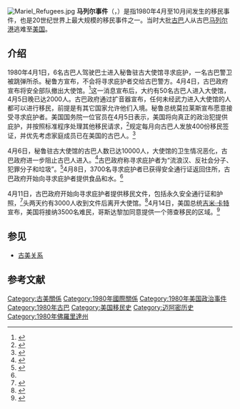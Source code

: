 [[Image:Mariel_Refugees.jpg|thumb]]
'''马列尔事件'''（{{lang-en|Mariel boatlift}}，{{lang-es|Éxodo del Mariel}}）是指1980年4月至10月间发生的移民事件，也是20世纪世界上最大规模的移民事件之一。当时大批[[古巴|古巴]]人从古巴[[马里埃尔_(古巴)|马列尔港]]逃难至[[美国|美国]]。
==介绍==
1980年4月1日，6名古巴人驾驶巴士进入秘鲁驻古大使馆寻求庇护，一名古巴警卫被跳弹所杀。秘鲁方宣布，不会将寻求庇护者交给古巴警方。4月4日，古巴政府宣布将安全部队撤出大使馆。<ref name=removes>{{cite news|title=Havana Removes Guard from Peruvian Embassy|url=https://timesmachine.nytimes.com/timesmachine/1980/04/05/111147665.pdf |accessdate=22 March 2016|work=New York Times|date=5 April 1980}}</ref>这一消息宣布后，大约有50名古巴人进入大使馆，4月5日晚已达2000人。古巴政府通过扩音器宣布，任何未经武力进入大使馆的人都可以进行移民，前提是有其它国家允许他们入境。秘鲁总统莫拉莱斯宣布愿意接受寻求庇护者。美国国务院一位官员在4月5日表示，美国将向真正的政治犯提供庇护，并按照标准程序处理其他移民请求，<ref name=crowd>{{cite news|first=Jo | last=Thomas |title=2,000 Who Want to Leave Cuba Crowd Peru's Embassy in Havana |url=https://timesmachine.nytimes.com/timesmachine/1980/04/06/111226839.pdf |accessdate=22 March 2016|work=New York Times |date=6 April 1980}}</ref>规定每月向古巴人发放400份移民签证，并优先考虑家庭成员已在美国的古巴人。<ref name="trucking">{{cite news| last1=Thomas|first1=Jo|title=Cuba Trucking Food and Water to Throng at Peruvian Embassy|url=https://timesmachine.nytimes.com/timesmachine/1980/04/09/111148989.pdf |accessdate=31 March 2016|work=New York Times|date=9 April 1980}}</ref>

4月6日，秘鲁驻古大使馆的古巴人数已达10000人，大使馆的卫生情况恶化，古巴政府进一步阻止古巴人进入。<ref>{{cite news| first=Jo| last=Thomas |title=Crowd at Havana Embassy Grows; 10,000 Reported Seeking Asylum |url=https://timesmachine.nytimes.com/timesmachine/1980/04/07/111148044.pdf |accessdate=22 March 2016|work=New York Times |date=7 April 1980}}</ref>古巴政府称寻求庇护者为“流浪汉、反社会分子、犯罪分子和垃圾”。<ref name="plight">{{cite news|last1=Thomas|first1=Jo|title=Havana Says It Seeks to Ease Plight of 10,000 at the Peruvian Embassy|url=https://timesmachine.nytimes.com/timesmachine/1980/04/08/111148616.pdf|accessdate=31 March 2016|work=New York Times|date=8 April 1980}}</ref>4月8日，3700名寻求庇护者已获得安全通行证返回住所，古巴政府开始向寻求庇护者提供食品和水。<ref name=trucking/>

4月11日，古巴政府开始向寻求庇护者提供移民文件，包括永久安全通行证和护照，<ref name=documents>{{cite news |title=Cuba Reported Issuing Documents So Thousands Can Leave Embassy |url=https://timesmachine.nytimes.com/timesmachine/1980/04/12/111151049.pdf |accessdate=31 March 2016|work=New York Times|date=12 April 1980}}</ref>头两天约有3000人收到文件后离开大使馆。<ref>{{cite news |first=Jo |last=Thomas |title=Peruvian Warns of Health Peril to Cubans at Embassy |url=https://timesmachine.nytimes.com/timesmachine/1980/04/13/114042504.pdf |accessdate=31 March 2016|work=New York Times|date=13 April 1980}}</ref>4月14日，美国总统[[吉米·卡特|吉米·卡特]]宣布，美国将接纳3500名难民，哥斯达黎加同意提供一个筛查移民的区域。<ref>{{cite news |first=Graham |last=Hovey |title=U.S. Agrees to Admit up to 3,500 Cubans from Peru Embassy |url=https://timesmachine.nytimes.com/timesmachine/1980/04/15/140233452.pdf |accessdate=31 March 2016|work=New York Times|date=15 April 1980}}</ref>

== 参见 ==
* [[古美关系|古美关系]]

== 参考文献 ==
{{reflist|2}}

[[Category:古美關係|Category:古美關係]]
[[Category:1980年國際關係|Category:1980年國際關係]]
[[Category:1980年美国政治事件|Category:1980年美国政治事件]]
[[Category:1980年古巴|Category:1980年古巴]]
[[Category:美国移民史|Category:美国移民史]]
[[Category:迈阿密历史|Category:迈阿密历史]]
[[Category:1980年佛羅里達州|Category:1980年佛羅里達州]]